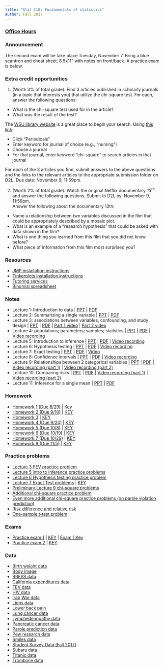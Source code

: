 ```yaml
---
title: "Stat 110: Fundamentals of statistics"
author: Fall 2017 
---
```


### [Office Hours](Schedule.html)

### Announcement

The second exam will be take place Tuesday, November 7.  Bring a blue scantron and cheat sheet, 8.5x11" with notes on front/back.  A practice exam is below.

### Extra credit opportunities

1.  (Worth 3% of total grade).  Find 3 articles published in scholarly journals (in a topic that interests you) that utilize the chi-square test.  For each, answer the following questions:
   
   * What is the chi-square test used for in the article?  
   * What was the result of the test?  

The [WSU library website](https://www.winona.edu/library/) is a great place to begin your search.  Using [this link](https://www.winona.edu/library/):

  * Click "Periodicals"
  * Enter keyword for journal of choice (e.g., "nursing")
  * Choose a journal
  * For that journal, enter keyword "chi-square" to search articles in that journal
  
For each of the 3 articles you find, submit answers to the above questions and the links to the relevant articles to the appropriate submission folder on D2L.  Due date:  November 9, 11:59pm.  

2. (Worth 2% of total grade).  Watch the original Netflix documentary *13^th^* and answer the following questions.  Submit to D2L by: November 9, 11:59pm.  
Answer the following about the documentary 13th:

* Name a relationship between two variables discussed in the film that could be appropriately described by a mosaic plot.
* What is an example of a "research hypothesis" that could be asked with data shown in the film?  
* What is one thing you learned from this film that you did not know before?  
* What piece of information from this film most surprised you? 

### Resources

* [JMP installation instructions](https://silasbergen.github.io/JMP_installation.html)
* [Tinkerplots installation instructions](https://silasbergen.github.io/Tinkerplots.pdf)
* [Tutoring services](http://www.winona.edu/tutoring/)
* [Binomial spreadsheet](https://www.dropbox.com/s/85xnt7xk9jjtt14/BinomialProbabilities.xlsx?dl=0)

<!--
### Extra credit

* 
-->


### Notes

 * Lecture 1: Introduction to data | [PPT](https://www.dropbox.com/s/sv1s4tq879y97ua/1%20-%20Introduction%20to%20data.pptx?dl=0) | [PDF](https://www.dropbox.com/s/qwwjiwlqlj7tvkz/1%20-%20Introduction%20to%20data.pdf?dl=0) 
 * Lecture 2: Summarizing a single variable | [PPT](https://www.dropbox.com/s/mztaipz6jo2w7ut/2%20-%20Summarizing%20a%20single%20variable.pptx?dl=0) | [PDF](https://www.dropbox.com/s/b3wwwk14937ce3p/2%20-%20Summarizing%20a%20single%20variable.pdf?dl=0)
 * Lecture 3: associations between variables, confounding, and study design | [PPT](https://www.dropbox.com/s/xs0nkkgsr42lb6h/3%20-%20Associations%20between%20variables.pptx?dl=0) | [PDF](https://www.dropbox.com/s/142aeehcbe3v7ww/3%20-%20Associations%20between%20variables.pdf?dl=0) | [Part 1 video](https://mediaspace.mnscu.edu/media/Stat+110A+F17A+Lecture+3+part+1/0_871iwtrh) | [Part 2 video](https://mediaspace.mnscu.edu/media/Stat+110A+F17A+Lecture+3+part+2/0_atx7myar)
 * Lecture 4: populations; parameters; samples; statistics | [PPT](https://www.dropbox.com/s/1269wlc08kprnl1/4%20-%20Populations%20and%20samples.pptx?dl=0) | [PDF](https://www.dropbox.com/s/fyzd1ca0y252m1h/4%20-%20Populations%20and%20samples.pdf?dl=0) |  [Video recording](https://mediaspace.mnscu.edu/media/Stat+110A+F17A+Lecture+4+-+populations%2C+parameters%2C+samples%2C+statistics/0_sb2ljx7v) 
* Lecture 5: Introduction to inference | [PPT](https://www.dropbox.com/s/y1e505xyomw7l4i/5%20-%20Intro%20to%20Inference.pptx?dl=0) | [PDF](https://www.dropbox.com/s/bs3j1u8pxty8j6o/5%20-%20Intro%20to%20Inference.pdf?dl=0) | [Video recording](https://mediaspace.mnscu.edu/media/Stat+110-F17A+Lecture+5/0_vghw2h1k)
* Lecture 6: Hypothesis testing | [PPT](https://www.dropbox.com/s/jfjg5tvefrm6pgw/6%20-%20Hypothesis%20testing.pptx?dl=0) | [PDF](https://www.dropbox.com/s/befmg5n3mf0hx96/6%20-%20Hypothesis%20testing.pdf?dl=0) | [Video recording](https://mediaspace.mnscu.edu/media/Stat+110A+F17+-+Lecture+6/0_tusygxeh)
* Lecture 7: Exact testing | [PPT](https://www.dropbox.com/s/skr63swl5vpog5d/7%20-%20Exact%20hypothesis%20testing.pptx?dl=0)  | [PDF](https://www.dropbox.com/s/tjn9sh1o1a6cc1h/7%20-%20Exact%20hypothesis%20testing.pdf?dl=0) | [Video](https://mediaspace.mnscu.edu/media/Stat110AF17-Lecture+7/0_5kt10il3)
* Lecture 8: Confidence intervals | [PPT](https://www.dropbox.com/s/gtczr0dy215jb7c/8%20-%20Confidence%20intervals.pptx?dl=0) | [PDF](https://www.dropbox.com/s/8rq829u9rl5zk24/8%20-%20Confidence%20intervals.pdf?dl=0) | [Video recording](https://mediaspace.mnscu.edu/media/Stat+110A+F17-Lecture+8/0_vtuxty1l)
* Lecture 9: Relationships between 2 categorical variables | [PPT](https://www.dropbox.com/s/6827lwc2kzkwxjf/9%20-%20Inference%20for%20relationships%20between%202%20categorical%20variables.pptx?dl=0) | [PDF](https://www.dropbox.com/s/nhwsgyqlvlagaov/9%20-%20Inference%20for%20relationships%20between%202%20categorical%20variables.pdf?dl=0) | [Video recording (part 1)](https://mediaspace.mnscu.edu/media/Stat+110A+F17+-+Lecture+9%2C+part+1/0_ja8u8fiz) | [Video recording (part 2)](https://mediaspace.mnscu.edu/media/Stat+110-F17A+Lecture+9%2C+part+2/0_fnghn2rz)
* Lecture 10: Comparing risks | [PPT](https://www.dropbox.com/s/f509mjzrzj80azg/10%20-%20Comparing%20risks.pptx?dl=0) | [PDF](https://www.dropbox.com/s/cr8dckk1fww44if/10%20-%20Comparing%20risks.pdf?dl=0) | [Video recording (part 1)](https://mediaspace.mnscu.edu/media/Stat110-F17A+Lecture+10+%28part+1%29/0_cfvdvutf) | [Video recording (part 2)](https://mediaspace.mnscu.edu/media/Lecture10-part2.mp4/1_vxx0sbiu)
* Lecture 11: Inference for a single mean | [PPT](https://www.dropbox.com/s/kgh17su3pddpjof/11%20-%20Inference%20for%20single%20population%20mean.pptx?dl=0) | [PDF](https://www.dropbox.com/s/iem5wuihr1twdjz/11%20-%20Inference%20for%20single%20population%20mean.pdf?dl=0)

### Homework

* [Homework 1 (Due 8/29)](https://www.dropbox.com/s/oaa5y8q9odhm79y/HW1.docx?dl=0) | [Key](https://www.dropbox.com/s/buefxdy4m3yh391/HW1-KEY.docx?dl=0)
* [Homework 2 (Due 9/10)](https://www.dropbox.com/s/a6ip4yl4dji64xk/HW2.docx?dl=0) | [KEY](https://www.dropbox.com/s/oc2ry6ov5ftqu8w/HW2-KEY.docx?dl=0)
* [Homework 3](https://www.dropbox.com/s/2qu6ps0ni1qxhyk/HW3.docx?dl=0) | [KEY](https://www.dropbox.com/s/8zq0ctcvx3pqsec/HW3-KEY.docx?dl=0)
* [Homework 4 (Due 9/24)](https://www.dropbox.com/s/mhjmwftu8mgzhxh/HW4.docx?dl=0) | [KEY](https://www.dropbox.com/s/bc5rzwxcpuhgu4o/HW4-KEY.docx?dl=0)
* [Homework 5 (Due 10/8)](https://www.dropbox.com/s/mpo6xcbgg8r2uh6/HW5.docx?dl=0) | [KEY](https://www.dropbox.com/s/1v3biuqyb8i8f7j/HW5-KEY.docx?dl=0)
* [Homework 6 (Due 10/19)](https://www.dropbox.com/s/h7apvw26zqcsync/HW6.docx?dl=0) | [KEY](https://www.dropbox.com/s/d68i9y3ikqerwp6/HW6-KEY.docx?dl=0)
* [Homework 7 (Due 10/29)](https://www.dropbox.com/s/a0afkd6gu2n2y73/HW7.docx?dl=0) | [KEY](https://www.dropbox.com/s/u7sceb0oaz4uz7a/HW7-KEY.docx?dl=0)
* [Homework 8 (Due 11/5)](https://www.dropbox.com/s/356phg5tv0fo2u3/HW8.docx?dl=0) | [KEY](https://www.dropbox.com/s/mfn6cn8ks32oilj/HW8-KEY.docx?dl=0)


### Practice problems

* [Lecture 3 FEV practice problem](https://www.dropbox.com/s/id0t3svswof1y3j/FEV-Confounding.docx?dl=0)
* [Lecture 5 intro to inference practice problems](https://www.dropbox.com/s/1qekwneomvsp5yw/Simulations-wormhole-swain-alabama.docx?dl=0)
* [Lecture 6 Hypothesis testing practice problem](https://www.dropbox.com/s/bc63xrg4apc7t0n/Hypothesis%20testing.docx?dl=0)
* [Lecture 7 Exact Test problems](https://www.dropbox.com/s/iz01gadmv4aw756/Binomial_Exact_Test.docx?dl=0) | [KEY](https://www.dropbox.com/s/a0mceg36yaqhr4u/Binomial_Exact_Test_KEY.docx?dl=0)
* [Preliminary Lecture 9 chi-square problems](https://www.dropbox.com/s/p25a6kley112i7s/Chisquare-preliminary-activity.docx?dl=0)
* [Additional chi-square practice problem](https://www.dropbox.com/s/6d33itu2vnf7isy/Chisquare-additional.docx?dl=0)
* [Even more additional chi-square practice problems (on parole violation prediction)](https://www.dropbox.com/s/zoagtpvpkvvgclp/Chisquare-final.docx?dl=0)
* [Risk difference and relative risk](https://www.dropbox.com/s/gl5u0mbdcofl4by/Risk-difference-relative-risk.docx?dl=0)
* [One-sample t-test problem](https://www.dropbox.com/s/kdtdp5vesoo990j/one-sample%20t-test.docx?dl=0)

### Exams

* [Practice exam 1](https://www.dropbox.com/s/nvboy135cq62ikj/Exam1-S17.docx?dl=0) | [KEY](https://www.dropbox.com/s/p3oodthq1rqc8t9/Exam1-S17%20-%20KEY.docx?dl=0) | [Exam 1 Key](https://www.dropbox.com/s/0r5aj695h857fbk/Exam1-F17-A-KEY.docx?dl=0)
* [Practice exam 2](https://www.dropbox.com/s/uc1m1z7skk0ob22/Exam2-S17.docx?dl=0) | [KEY](https://www.dropbox.com/s/wtm717hnncm7tsy/Exam2-S17-KEY.docx?dl=0)

### Data


-   [Birth weight
    data](https://github.com/silasbergen/CourseResources/raw/master/Data/Birthweight.jmp)
- [Body Image](https://www.dropbox.com/s/se0fo4xi45zab5v/Body_Image.jmp?dl=0)
-   [BRFSS
    data](https://www.dropbox.com/s/lbqr85a1to664n9/BRFSS.jmp?dl=0)
-   [California expenditures data](https://www.dropbox.com/s/x22xv6aljppse5b/CA_Expenditures.jmp?dl=0)
-   [FEV
    data](https://github.com/silasbergen/CourseResources/raw/master/Data/FEVdata.jmp)
-   [HIV
    data](https://github.com/silasbergen/CourseResources/raw/master/Data/HIV-Antiretroviral.jmp)
-   [Iraq War
    data](https://github.com/silasbergen/CourseResources/raw/master/Data/IraqWar.jmp)
-   [Lions
    data](https://github.com/silasbergen/CourseResources/raw/master/Data/Lions.jmp)
- [Lower back pain](https://www.dropbox.com/s/m3xysaha3lw2xct/Lower_back_pain.jmp?dl=0)
- [Lung cancer data](https://www.dropbox.com/s/atthasd2ce0xt7f/Drink-Smoke-Cancer.jmp?dl=0)
-   [Lymphedenopathy
    data](https://github.com/silasbergen/CourseResources/raw/master/Data/LymphNodes.jmp)
-   [Pancreatic cancer
    data](https://github.com/silasbergen/CourseResources/raw/master/Data/Pancreatic_Cancer_Data.jmp)
-   [Parole prediction data](https://www.dropbox.com/s/ehdrph7ki0ikhzl/Parole_Prediction.jmp?dl=0)  
-   [Pew research
    data](https://github.com/silasbergen/CourseResources/raw/master/Data/PewFacebookData.jmp)
-   [Smiles
    data](https://github.com/silasbergen/CourseResources/raw/master/Data/Smiles.jmp)
-   [Student Survey
    Data (Fall 2017)](https://www.dropbox.com/s/aqd6cvhs2ebagz0/StudentSurveyFall2017.jmp?dl=0)
-   [Subaru
    data](https://github.com/silasbergen/CourseResources/raw/master/Data/subarus.jmp)
-   [Titanic
    data](https://github.com/silasbergen/CourseResources/raw/master/Data/Titanic.jmp)
-   [Trombone
    data](https://github.com/silasbergen/CourseResources/raw/master/Data/trombone.jmp)






